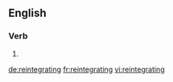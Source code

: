 ==English==

===Verb===
{{head|en}}

# {{present participle of|reintegrate|lang=en}}

[[de:reintegrating]]
[[fr:reintegrating]]
[[vi:reintegrating]]